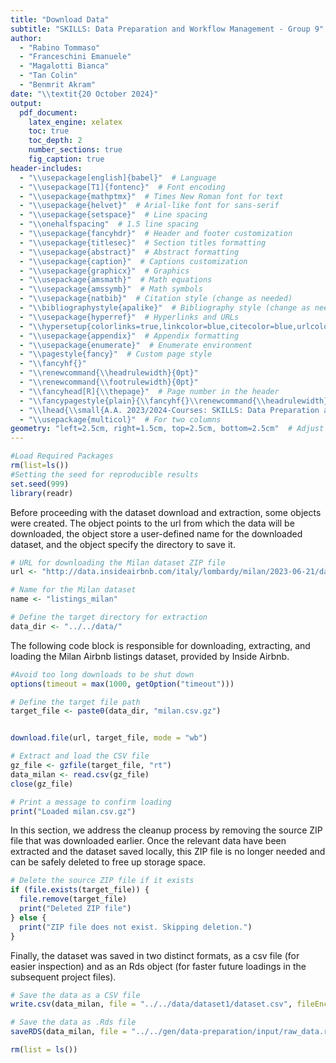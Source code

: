 ---
title: "Download Data"
subtitle: "SKILLS: Data Preparation and Workflow Management - Group 9"
author:
  - "Rabino Tommaso"
  - "Franceschini Emanuele"
  - "Magalotti Bianca"
  - "Tan Colin"
  - "Benmrit Akram"
date: "\\textit{20 October 2024}"
output:
  pdf_document:
    latex_engine: xelatex
    toc: true
    toc_depth: 2
    number_sections: true
    fig_caption: true
header-includes:
  - "\\usepackage[english]{babel}"  # Language
  - "\\usepackage[T1]{fontenc}"  # Font encoding
  - "\\usepackage{mathptmx}"  # Times New Roman font for text
  - "\\usepackage{helvet}"  # Arial-like font for sans-serif
  - "\\usepackage{setspace}"  # Line spacing
  - "\\onehalfspacing"  # 1.5 line spacing
  - "\\usepackage{fancyhdr}"  # Header and footer customization
  - "\\usepackage{titlesec}"  # Section titles formatting
  - "\\usepackage{abstract}"  # Abstract formatting
  - "\\usepackage{caption}"  # Captions customization
  - "\\usepackage{graphicx}"  # Graphics
  - "\\usepackage{amsmath}"  # Math equations
  - "\\usepackage{amssymb}"  # Math symbols
  - "\\usepackage{natbib}"  # Citation style (change as needed)
  - "\\bibliographystyle{apalike}"  # Bibliography style (change as needed)
  - "\\usepackage{hyperref}"  # Hyperlinks and URLs
  - "\\hypersetup{colorlinks=true,linkcolor=blue,citecolor=blue,urlcolor=blue}"
  - "\\usepackage{appendix}"  # Appendix formatting
  - "\\usepackage{enumerate}"  # Enumerate environment
  - "\\pagestyle{fancy}"  # Custom page style
  - "\\fancyhf{}"
  - "\\renewcommand{\\headrulewidth}{0pt}"
  - "\\renewcommand{\\footrulewidth}{0pt}"
  - "\\fancyhead[R]{\\thepage}"  # Page number in the header
  - "\\fancypagestyle{plain}{\\fancyhf{}\\renewcommand{\\headrulewidth}{0pt}}"
  - "\\lhead{\\small{A.A. 2023/2024-Courses: SKILLS: Data Preparation and Workflow Management}}"
  - "\\usepackage{multicol}"  # For two columns
geometry: "left=2.5cm, right=1.5cm, top=2.5cm, bottom=2.5cm"  # Adjust margins
---

```{r, include=FALSE}
#Load Required Packages
rm(list=ls())
#Setting the seed for reproducible results
set.seed(999)
library(readr)
```

\newpage

\section{Preliminary settings}
Before proceeding with the dataset download and extraction, some objects were created. The \texttt{url} object points to the url from which the data will be downloaded, the \texttt{name} object store a user-defined name for the downloaded dataset, and the \texttt{data\_dir} object specify the directory to save it.

```{r}
# URL for downloading the Milan dataset ZIP file
url <- "http://data.insideairbnb.com/italy/lombardy/milan/2023-06-21/data/listings.csv.gz"

# Name for the Milan dataset
name <- "listings_milan"

# Define the target directory for extraction
data_dir <- "../../data/"
```


\section{Download and Extraction}
The following code block is responsible for downloading, extracting, and loading the Milan Airbnb listings dataset, provided by Inside Airbnb.

```{r}
#Avoid too long downloads to be shut down
options(timeout = max(1000, getOption("timeout")))

# Define the target file path
target_file <- paste0(data_dir, "milan.csv.gz")


download.file(url, target_file, mode = "wb")

# Extract and load the CSV file
gz_file <- gzfile(target_file, "rt")
data_milan <- read.csv(gz_file)
close(gz_file)

# Print a message to confirm loading
print("Loaded milan.csv.gz")
```

\section{Delete Source ZIP Files}
In this section, we address the cleanup process by removing the source ZIP file that was downloaded earlier. Once the relevant data have been extracted and the dataset saved locally, this ZIP file is no longer needed and can be safely deleted to free up storage space.
```{r}
# Delete the source ZIP file if it exists
if (file.exists(target_file)) {
  file.remove(target_file)
  print("Deleted ZIP file")
} else {
  print("ZIP file does not exist. Skipping deletion.")
}
```



\section{Save the dataset}
Finally, the dataset was saved in two distinct formats, as a csv file (for easier inspection) and as an Rds object (for faster future loadings in the subsequent project files).
```{r}
# Save the data as a CSV file
write.csv(data_milan, file = "../../data/dataset1/dataset.csv", fileEncoding = "UTF-8", row.names = FALSE)

# Save the data as .Rds file
saveRDS(data_milan, file = "../../gen/data-preparation/input/raw_data.rds")
```


```{r, include=FALSE}
rm(list = ls())
```
